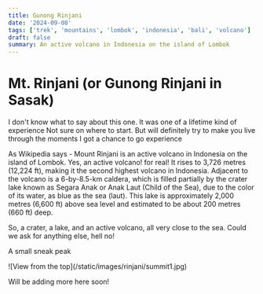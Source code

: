 ```yaml
---
title: Gunong Rinjani
date: '2024-09-08'
tags: ['trek', 'mountains', 'lombok', 'indonesia', 'bali', 'volcano']
draft: false
summary: An active volcano in Indonesia on the island of Lombok
---
```


# Mt. Rinjani (or Gunong Rinjani in Sasak)

I don't know what to say about this one. It was one of a lifetime kind of experience
Not sure on where to start. But will definitely try to make you live through the moments I got a chance to go experience

As Wikipedia says - Mount Rinjani is an active volcano in Indonesia on the island of Lombok.
Yes, an active volcano! for real!
It rises to 3,726 metres (12,224 ft), making it the second highest volcano in Indonesia.
Adjacent to the volcano is a 6-by-8.5-km caldera, which is filled partially by the crater lake known as Segara Anak or Anak Laut (Child of the Sea), due to the color of its water, as blue as the sea (laut).
This lake is approximately 2,000 metres (6,600 ft) above sea level and estimated to be about 200 metres (660 ft) deep.

So, a crater, a lake, and an active volcano, all very close to the sea. Could we ask for anything else, hell no!

A small sneak peak
<div className="flex flex-wrap -mx-2 overflow-hidden xl:-mx-2">
  <div className="my-1 px-2 w-full overflow-hidden flex justify-center items-center xl:my-1 xl:px-2 xl:w-1/2">
    ![View from the top](/static/images/rinjani/summit1.jpg)
  </div>
</div>

Will be adding more here soon!